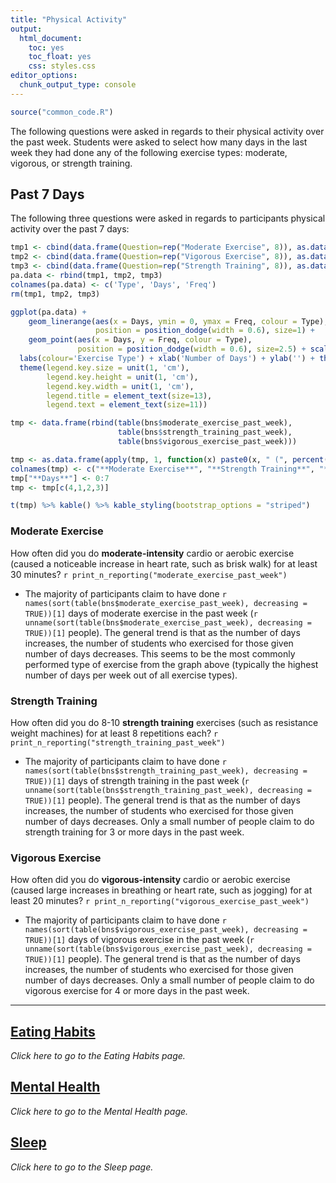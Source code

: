 ```yaml
---
title: "Physical Activity"
output: 
  html_document: 
    toc: yes
    toc_float: yes
    css: styles.css
editor_options: 
  chunk_output_type: console
---
```


```r
source("common_code.R")
```

The following questions were asked in regards to their physical activity over the past week. Students were asked to select how many days in the last week they had done any of the following exercise types: moderate, vigorous, or strength training. 

## Past 7 Days

The following three questions were asked in regards to participants physical activity over the past 7 days:
```r
tmp1 <- cbind(data.frame(Question=rep("Moderate Exercise", 8)), as.data.frame(table(bns[["moderate_exercise_past_week"]])))
tmp2 <- cbind(data.frame(Question=rep("Vigorous Exercise", 8)), as.data.frame(table(bns[["vigorous_exercise_past_week"]])))
tmp3 <- cbind(data.frame(Question=rep("Strength Training", 8)), as.data.frame(table(bns[["strength_training_past_week"]])))
pa.data <- rbind(tmp1, tmp2, tmp3)
colnames(pa.data) <- c('Type', 'Days', 'Freq')
rm(tmp1, tmp2, tmp3)

ggplot(pa.data) +
    geom_linerange(aes(x = Days, ymin = 0, ymax = Freq, colour = Type), 
                   position = position_dodge(width = 0.6), size=1) +
    geom_point(aes(x = Days, y = Freq, colour = Type),
               position = position_dodge(width = 0.6), size=2.5) + scale_color_manual(values=c("#336699", "#000000", "#b5d43b")) +
  labs(colour='Exercise Type') + xlab('Number of Days') + ylab('') + theme_bw() +
  theme(legend.key.size = unit(1, 'cm'), 
        legend.key.height = unit(1, 'cm'), 
        legend.key.width = unit(1, 'cm'), 
        legend.title = element_text(size=13),
        legend.text = element_text(size=11))
```

```r
tmp <- data.frame(rbind(table(bns$moderate_exercise_past_week),
                        table(bns$strength_training_past_week),
                        table(bns$vigorous_exercise_past_week)))

tmp <- as.data.frame(apply(tmp, 1, function(x) paste0(x, " (", percent(x/sum(x), accuracy = 0.1), ")")))
colnames(tmp) <- c("**Moderate Exercise**", "**Strength Training**", "**Vigorous Training**")
tmp["**Days**"] <- 0:7
tmp <- tmp[c(4,1,2,3)]

t(tmp) %>% kable() %>% kable_styling(bootstrap_options = "striped") 
```

### Moderate Exercise
How often did you do **moderate-intensity** cardio or aerobic exercise (caused a noticeable increase in heart rate, such as brisk walk) for at least 30 minutes? `r print_n_reporting("moderate_exercise_past_week")`

- The majority of participants claim to have done `r names(sort(table(bns$moderate_exercise_past_week), decreasing = TRUE))[1]` days of moderate exercise in the past week (`r unname(sort(table(bns$moderate_exercise_past_week), decreasing = TRUE))[1]` people). The general trend is that as the number of days increases, the number of students who exercised for those given number of days decreases. This seems to be the most commonly performed type of exercise from the graph above (typically the highest number of days per week out of all exercise types).

### Strength Training 
How often did you do 8-10 **strength training** exercises (such as resistance weight machines) for at least 8 repetitions each? `r print_n_reporting("strength_training_past_week")`

- The majority of participants claim to have done `r names(sort(table(bns$strength_training_past_week), decreasing = TRUE))[1]` days of strength training in the past week (`r unname(sort(table(bns$strength_training_past_week), decreasing = TRUE))[1]` people). The general trend is that as the number of days increases, the number of students who exercised for those given number of days decreases. Only a small number of people claim to do strength training for 3 or more days in the past week.

### Vigorous Exercise
How often did you do **vigorous-intensity** cardio or aerobic exercise (caused large increases in breathing or heart rate, such as jogging) for at least 20 minutes? `r print_n_reporting("vigorous_exercise_past_week")`

- The majority of participants claim to have done `r names(sort(table(bns$vigorous_exercise_past_week), decreasing = TRUE))[1]` days of vigorous exercise in the past week (`r unname(sort(table(bns$vigorous_exercise_past_week), decreasing = TRUE))[1]` people). The general trend is that as the number of days increases, the number of students who exercised for those given number of days decreases. Only a small number of people claim to do vigorous exercise for 4 or more days in the past week.

---

## [Eating Habits](Eating_Habits.html)
*Click here to go to the Eating Habits page.*

## [Mental Health](Mental_Health.html)
*Click here to go to the Mental Health page.*

## [Sleep](Sleep.html)
*Click here to go to the Sleep page.*
